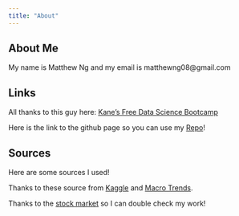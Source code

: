 ```yaml
---
title: "About"
---
```

## About Me

My name is Matthew Ng and my email is matthewng08@gmail.com

## Links

All thanks to this guy here: [Kane's Free Data Science Bootcamp](https://bootcamp.davidkane.info/)

Here is the link to the github page so you can use my [Repo](https://github.com/doystudent/Coke_Final_Project_draft1)!

## Sources

Here are some sources I used!

Thanks to these source from [Kaggle](https://www.kaggle.com/datasets/meetnagadia/coco-cola-stock-data-19622021) and
[Macro Trends](https://www.macrotrends.net/stocks/charts/PEP/pepsico/stock-price-history).

Thanks to the [stock market](https://www.google.com/finance/quote/KO:NYSE?sa=X&ved=2ahUKEwjFw5yTuYf9AhW3EVkFHaTyC4MQ3ecFegQISxAg&window=MAX) so I can double check my work!
